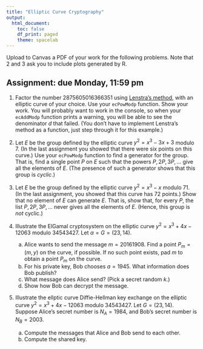 ```yaml
---
title: "Elliptic Curve Cryptography"
output:
  html_document:
    toc: false
    df_print: paged
    theme: spacelab
---
```


Upload to Canvas a PDF of your work for the following problems. Note that 2 and 3 ask you to include plots generated by R.

## Assignment: due Monday, 11:59 pm

1. Factor the number $2875605016366351$ using [Lenstra's method](../slides/15elliptic_curves2.html#/factorization-lenstras-method), with an elliptic curve of your choice. Use your `ecPowModp` function. Show your work. You will probably want to work in the console, so when your `ecAddModp` function prints a warning, you will be able to see the denominator $d$ that failed. (You don't have to implement Lenstra's method as a function, just step through it for this example.)

2. Let $E$ be the group defined by the elliptic curve $y^2 = x^3 -3x + 3$ modulo 7. (In the last assignment you showed that there were six points on this curve.) Use your `ecPowModp` function to find a generator for the group. That is, find a single point $P$ on $E$ such that the powers $P, 2P, 3P, \ldots$ give all the elements of $E$. (The presence of such a generator shows that this group is *cyclic*.)

3. Let $E$ be the group defined by the elliptic curve $y^2 = x^3 - x$ modulo 71. (In the last assignment, you showed that this curve has 72 points.) Show that no element of $E$ can generate $E$. That is, show that, for every $P$, the list $P, 2P, 3P, \ldots$ never gives all the elements of $E$. (Hence, this group is *not* cyclic.)

4. Illustrate the ElGamal cryptosystem on the elliptic curve $y^2=x^3+4x-12063$ modulo $34543427$. Let $\alpha = G = (23,14)$. 
    a. Alice wants to send the message $m=20161908$. Find a point $P_m = (m,y)$ on the curve, if possible. If no such point exists, pad $m$ to obtain a point $P_m$ on the curve.
    b. For his private key, Bob chooses $a = 1945$. What information does Bob publish?
    c. What message does Alice send? (Pick a secret random $k$.)
    d. Show how Bob can decrypt the message.

5. Illustrate the ellptic curve Diffie-Hellman key exchange on the elliptic curve $y^2=x^3+4x-12063$ modulo $34543427$. Let $G = (23,14)$. Suppose Alice's secret number is $N_A = 1984$, and Bob's secret number is $N_B = 2003$.
    a. Compute the messages that Alice and Bob send to each other.
    b. Compute the shared key.




